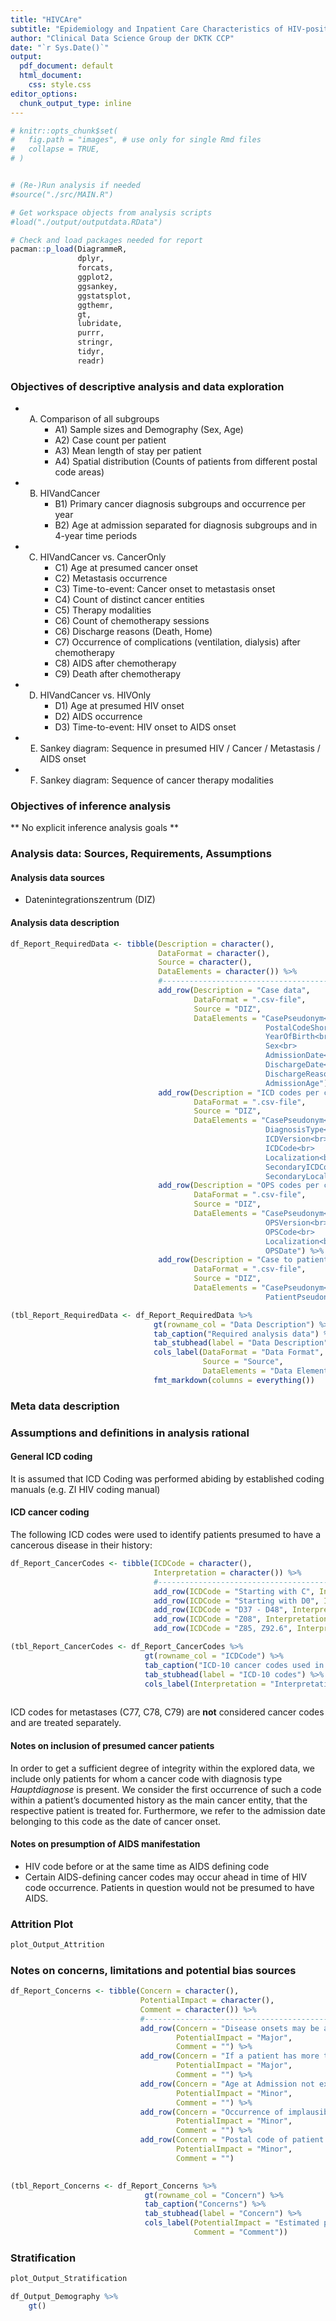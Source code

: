 ```yaml
---
title: "HIVCAre"
subtitle: "Epidemiology and Inpatient Care Characteristics of HIV-positive Cancer Patients: Exploration of Real World Data from Four German University Hospitals"
author: "Clinical Data Science Group der DKTK CCP"
date: "`r Sys.Date()`"
output:
  pdf_document: default
  html_document:
    css: style.css
editor_options:
  chunk_output_type: inline
---
```


```r

# knitr::opts_chunk$set(
#   fig.path = "images", # use only for single Rmd files
#   collapse = TRUE,
# )


# (Re-)Run analysis if needed
#source("./src/MAIN.R")

# Get workspace objects from analysis scripts
#load("./output/outputdata.RData")

# Check and load packages needed for report
pacman::p_load(DiagrammeR,
               dplyr,
               forcats,
               ggplot2,
               ggsankey,
               ggstatsplot,
               ggthemr,
               gt,
               lubridate,
               purrr,
               stringr,
               tidyr,
               readr)

```


### Objectives of descriptive analysis and data exploration

* A)  Comparison of all subgroups
      + A1) Sample sizes and Demography (Sex, Age)
      + A2) Case count per patient
      + A3) Mean length of stay per patient
      + A4) Spatial distribution (Counts of patients from different postal code areas)

* B)  HIVandCancer
      + B1) Primary cancer diagnosis subgroups and occurrence per year
      + B2) Age at admission separated for diagnosis subgroups and in 4-year time periods

* C)  HIVandCancer vs. CancerOnly
      + C1) Age at presumed cancer onset
      + C2) Metastasis occurrence
      + C3) Time-to-event: Cancer onset to metastasis onset
      + C4) Count of distinct cancer entities
      + C5) Therapy modalities
      + C6) Count of chemotherapy sessions
      + C6) Discharge reasons (Death, Home)
      + C7) Occurrence of complications (ventilation, dialysis) after chemotherapy
      + C8) AIDS after chemotherapy
      + C9) Death after chemotherapy

* D)  HIVandCancer vs. HIVOnly
      + D1) Age at presumed HIV onset
      + D2) AIDS occurrence
      + D3) Time-to-event: HIV onset to AIDS onset
      
* E)  Sankey diagram: Sequence in presumed HIV / Cancer / Metastasis / AIDS onset

* F)  Sankey diagram: Sequence of cancer therapy modalities


### Objectives of inference analysis

** No explicit inference analysis goals **





### Analysis data: Sources, Requirements, Assumptions

#### Analysis data sources

* Datenintegrationszentrum (DIZ)


#### Analysis data description

```r

df_Report_RequiredData <- tibble(Description = character(),
                                 DataFormat = character(),
                                 Source = character(),
                                 DataElements = character()) %>%
                                 #----------------------------------------------
                                 add_row(Description = "Case data",
                                         DataFormat = ".csv-file",
                                         Source = "DIZ",
                                         DataElements = "CasePseudonym<br>
                                                         PostalCodeShort<br>
                                                         YearOfBirth<br>
                                                         Sex<br>
                                                         AdmissionDate<br>
                                                         DischargeDate<br>
                                                         DischargeReason<br>
                                                         AdmissionAge") %>%
                                 add_row(Description = "ICD codes per case",
                                         DataFormat = ".csv-file",
                                         Source = "DIZ",
                                         DataElements = "CasePseudonym<br>
                                                         DiagnosisType<br>
                                                         ICDVersion<br>
                                                         ICDCode<br>
                                                         Localization<br>
                                                         SecondaryICDCode<br>
                                                         SecondaryLocalization") %>%
                                 add_row(Description = "OPS codes per case",
                                         DataFormat = ".csv-file",
                                         Source = "DIZ",
                                         DataElements = "CasePseudonym<br>
                                                         OPSVersion<br>
                                                         OPSCode<br>
                                                         Localization<br>
                                                         OPSDate") %>%
                                 add_row(Description = "Case to patient mapping",
                                         DataFormat = ".csv-file",
                                         Source = "DIZ",
                                         DataElements = "CasePseudonym<br>
                                                         PatientPseudonym")

(tbl_Report_RequiredData <- df_Report_RequiredData %>%
                                gt(rowname_col = "Data Description") %>%
                                tab_caption("Required analysis data") %>%
                                tab_stubhead(label = "Data Description") %>%
                                cols_label(DataFormat = "Data Format",
                                           Source = "Source",
                                           DataElements = "Data Elements")) %>%
                                fmt_markdown(columns = everything())            # Enable markdown formatting in all columns

```


### Meta data description







### Assumptions and definitions in analysis rational


#### General ICD coding

It is assumed that ICD Coding was performed abiding by established coding manuals (e.g. ZI HIV coding manual)

#### ICD cancer coding

The following ICD codes were used to identify patients presumed to have a cancerous disease in their history:

```r

df_Report_CancerCodes <- tibble(ICDCode = character(),
                                Interpretation = character()) %>%
                                #-----------------------------------------------
                                add_row(ICDCode = "Starting with C", Interpretation = "All malignant neoplasms (primary and secondary)") %>%
                                add_row(ICDCode = "Starting with D0", Interpretation = "In-situ neoplasms") %>%
                                add_row(ICDCode = "D37 - D48", Interpretation = "Neoplasms of uncertain / unknown behaviour") %>%
                                add_row(ICDCode = "Z08", Interpretation = "Follow-up examination after treatment for malignant neoplasms") %>%
                                add_row(ICDCode = "Z85, Z92.6", Interpretation = "Personal history of cancer / cancer therapy")

(tbl_Report_CancerCodes <- df_Report_CancerCodes %>%
                              gt(rowname_col = "ICDCode") %>%
                              tab_caption("ICD-10 cancer codes used in analysis") %>%
                              tab_stubhead(label = "ICD-10 codes") %>%
                              cols_label(Interpretation = "Interpretation"))
                              
```

ICD codes for metastases (C77, C78, C79) are **not** considered cancer codes and are treated separately.


#### Notes on inclusion of presumed cancer patients

In order to get a sufficient degree of integrity within the explored data, we include only patients for whom a cancer code with diagnosis type *Hauptdiagnose* is present.
We consider the first occurrence of such a code within a patient's documented history as the main cancer entity, that the respective patient is treated for.
Furthermore, we refer to the admission date belonging to this code as the date of cancer onset.

#### Notes on presumption of AIDS manifestation

* HIV code before or at the same time as AIDS defining code
* Certain AIDS-defining cancer codes may occur ahead in time of HIV code occurrence. Patients in question would not be presumed to have AIDS.


### Attrition Plot

```r

plot_Output_Attrition

```



### Notes on concerns, limitations and potential bias sources


```r

df_Report_Concerns <- tibble(Concern = character(),
                             PotentialImpact = character(),
                             Comment = character()) %>%
                             #--------------------------------------------------
                             add_row(Concern = "Disease onsets may be assumed wrongfully (as too late). Therefore, calculated onset intervals may be incorrect.",
                                     PotentialImpact = "Major",
                                     Comment = "") %>%
                             add_row(Concern = "If a patient has more than one distinct cancer entity, therapy measures can not be linked to different entities.",
                                     PotentialImpact = "Major",
                                     Comment = "") %>%
                             add_row(Concern = "Age at Admission not exact due to lack of exact birth date.",
                                     PotentialImpact = "Minor",
                                     Comment = "") %>%
                             add_row(Concern = "Occurrence of implausible HIV coding.",
                                     PotentialImpact = "Minor",
                                     Comment = "") %>%
                             add_row(Concern = "Postal code of patient taken from first admission, although moving between admissions is imaginable.",
                                     PotentialImpact = "Minor",
                                     Comment = "")
  

(tbl_Report_Concerns <- df_Report_Concerns %>%
                              gt(rowname_col = "Concern") %>%
                              tab_caption("Concerns") %>%
                              tab_stubhead(label = "Concern") %>%
                              cols_label(PotentialImpact = "Estimated potential impact",
                                         Comment = "Comment"))
```




### Stratification

```r

plot_Output_Stratification

```





```r

df_Output_Demography %>%
    gt()

```

